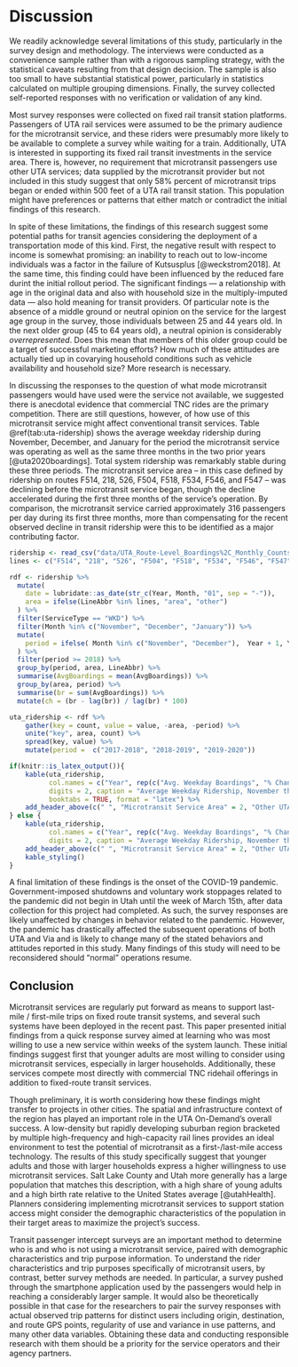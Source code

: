 # Discussion

We readily acknowledge several limitations of this study, particularly in the
survey design and methodology. The interviews were conducted as a convenience
sample rather than with a rigorous sampling strategy, with the statistical
caveats resulting from that design decision. The sample is also too small to
have substantial statistical power, particularly in statistics calculated on
multiple grouping dimensions. Finally, the survey collected self-reported
responses with no verification or validation of any kind.

Most survey responses were collected on fixed rail transit station platforms.
Passengers of UTA rail services were assumed to be the primary audience for
the microtransit service, and these riders were presumably more likely to be 
available to complete a survey while waiting for a train.
Additionally, UTA is interested in supporting its fixed rail transit investments
in the service area. There is, however, no requirement that microtransit
passengers use other UTA services; data supplied by the microtransit provider
but not included in this study suggest that only 58\% percent of microtransit
trips began or ended within 500 feet of a UTA rail transit station. This
population might have preferences or patterns that either match or contradict
the initial findings of this research.

In spite of these limitations, the findings of this research suggest some 
potential paths for transit agencies considering the deployment of a transportation mode
of this kind. First, the negative result with respect to income is somewhat
promising: an inability to reach out to low-income individuals was a factor in
the failure of Kutsusplus [@weckstrom2018]. At the same time, this finding could 
have been influenced by the reduced fare durint the initial rollout period. 
The significant findings --- a 
relationship with age in the original data and also with household size in the 
multiply-imputed data --- also hold meaning for transit providers. Of particular 
note is the absence of a middle ground or neutral opinion on the service for
the largest age group in the survey, those individuals between 25 and 44 years old.
In the next older group (45 to 64 years old), a neutral opinion is considerably
*overrepresented*. Does this mean that members of this older group could be a 
target of successful marketing efforts? How much of these attitudes are actually
tied up in covarying household conditions such as vehicle availability and 
household size? More research is necessary.

In discussing the responses to the question of what mode microtransit passengers
would have used were the service not available, we suggested there is anecdotal
evidence that commercial TNC rides are the primary competition. There are still
questions, however, of how use of this microtransit service might affect conventional transit
services. Table \@ref(tab:uta-ridership) shows the average weekday ridership
during November, December, and January for the period the microtransit service
was operating as well as the same three months in the two prior years
[@uta2020boardings]. Total system ridership was remarkably stable during
these three periods. The microtransit service area – in this case defined by
ridership on routes F514, 218, 526, F504, F518, F534, F546, and F547 – was
declining before the microtransit service began, though the decline accelerated
during the first three months of the service’s operation. By comparison, the
microtransit service carried approximately 316 passengers per day during its
first three months, more than compensating for the recent observed decline in
transit ridership were this to be identified as a major contributing factor.

```r
ridership <- read_csv("data/UTA_Route-Level_Boardings%2C_Monthly_Counts.csv") 
lines <- c("F514", "218", "526", "F504", "F518", "F534", "F546", "F547")

rdf <- ridership %>% 
  mutate(
    date = lubridate::as_date(str_c(Year, Month, "01", sep = "-")),
    area = ifelse(LineAbbr %in% lines, "area", "other")
  ) %>%
  filter(ServiceType == "WKD") %>%
  filter(Month %in% c("November", "December", "January")) %>%
  mutate(
    period = ifelse( Month %in% c("November", "December"),  Year + 1, Year )
  ) %>%
  filter(period >= 2018) %>%
  group_by(period, area, LineAbbr) %>%
  summarise(AvgBoardings = mean(AvgBoardings)) %>%
  group_by(area, period) %>%
  summarise(br = sum(AvgBoardings)) %>%
  mutate(ch = (br - lag(br)) / lag(br) * 100) 

uta_ridership <- rdf %>%
    gather(key = count, value = value, -area, -period) %>%
    unite("key", area, count) %>%
    spread(key, value) %>%
    mutate(period =  c("2017-2018", "2018-2019", "2019-2020"))

if(knitr::is_latex_output()){
    kable(uta_ridership,
          col.names = c("Year", rep(c("Avg. Weekday Boardings", "% Change"), 2)), 
          digits = 2, caption = "Average Weekday Ridership, November through January",
          booktabs = TRUE, format = "latex") %>%
    add_header_above(c(" ", "Microtransit Service Area" = 2, "Other UTA Services" = 2))
} else {
    kable(uta_ridership,
          col.names = c("Year", rep(c("Avg. Weekday Boardings", "% Change"), 2)), 
          digits = 2, caption = "Average Weekday Ridership, November through January") %>%
    add_header_above(c(" ", "Microtransit Service Area" = 2, "Other UTA Services" = 2)) %>%
    kable_styling() 
}
```

A final limitation of these findings is the onset
of the COVID-19 pandemic. Government-imposed shutdowns and voluntary work
stoppages related to the pandemic did not begin in Utah until the week of March
15th, after data collection for this project had completed. As such, the survey
responses are likely unaffected by changes in behavior related to the pandemic.
However, the pandemic has drastically affected the subsequent operations of both
UTA and Via and is likely to change many of the stated behaviors and attitudes
reported in this study. Many findings of this study will need to be reconsidered
should “normal” operations resume.

## Conclusion

Microtransit services are regularly put forward as means to support last-mile /
first-mile trips on fixed route transit systems, and several such systems have
been deployed in the recent past. This paper presented initial findings from a
quick response survey aimed at learning who was most willing to use a new
service within weeks of the system launch. These initial findings suggest first
that younger adults are most willing to consider using microtransit services,
especially in larger households. Additionally, these services compete most
directly with commercial TNC ridehail offerings in addition to fixed-route
transit services.

Though preliminary, it is worth considering how these findings might transfer
to projects in other cities. The spatial and infrastructure context of the
region has played an important role in the UTA On-Demand's overall
success. A low-density but rapidly developing suburban region
bracketed by multiple high-frequency and high-capacity rail lines provides an 
ideal environment to test the potential of microtransit as a first-/last-mile 
access technology. The results of this study specifically suggest that younger
adults and those with larger households express a higher willingness to use
microtransit services. Salt Lake County and Utah more generally has a large
population that matches this description, with a high share of young adults and
a high birth rate relative to the United States average [@utahHealth]. Planners
considering implementing microtransit services to support station access might
consider the demographic characteristics of the population in their target areas
to maximize the project's success.

Transit passenger intercept surveys are an important method to determine who is
and who is not using a microtransit service, paired with demographic
characteristics and trip purpose information. To understand the rider
characteristics and trip purposes specifically of microtransit users, by
contrast, better survey methods are needed. In particular, a survey pushed
through the smartphone application used by the passengers would help in reaching
a considerably larger sample. It would also be theoretically possible in that
case for the researchers to pair the survey responses with actual observed trip
patterns for distinct users including origin, destination, and route GPS points,
regularity of use and variance in use patterns, and many other data variables.
Obtaining these data and conducting responsible research with them should be a
priority for the service operators and their agency partners.